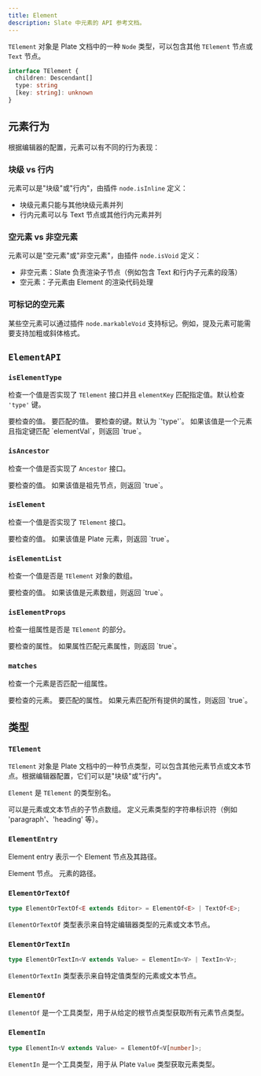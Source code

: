 ```yaml
---
title: Element
description: Slate 中元素的 API 参考文档。
---
```


`TElement` 对象是 Plate 文档中的一种 `Node` 类型，可以包含其他 `TElement` 节点或 `Text` 节点。

```typescript
interface TElement {
  children: Descendant[]
  type: string
  [key: string]: unknown
}
```

## 元素行为

根据编辑器的配置，元素可以有不同的行为表现：

### 块级 vs 行内

元素可以是"块级"或"行内"，由插件 `node.isInline` 定义：

- 块级元素只能与其他块级元素并列
- 行内元素可以与 Text 节点或其他行内元素并列

### 空元素 vs 非空元素

元素可以是"空元素"或"非空元素"，由插件 `node.isVoid` 定义：

- 非空元素：Slate 负责渲染子节点（例如包含 Text 和行内子元素的段落）
- 空元素：子元素由 Element 的渲染代码处理

### 可标记的空元素

某些空元素可以通过插件 `node.markableVoid` 支持标记。例如，提及元素可能需要支持加粗或斜体格式。

## `ElementAPI`

### `isElementType`

检查一个值是否实现了 `TElement` 接口并且 `elementKey` 匹配指定值。默认检查 `'type'` 键。

<API name="isElementType">
<APIParameters>
  <APIItem name="value" type="any">
    要检查的值。
  </APIItem>
  <APIItem name="elementVal" type="string">
    要匹配的值。
  </APIItem>
  <APIItem name="elementKey" type="string" optional>
    要检查的键。默认为 `'type'`。
  </APIItem>
</APIParameters>

<APIReturns type="boolean">
  如果该值是一个元素且指定键匹配 `elementVal`，则返回 `true`。
</APIReturns>
</API>

### `isAncestor`

检查一个值是否实现了 `Ancestor` 接口。

<API name="isAncestor">
<APIParameters>
  <APIItem name="value" type="any">
    要检查的值。
  </APIItem>
</APIParameters>

<APIReturns type="boolean">
  如果该值是祖先节点，则返回 `true`。
</APIReturns>
</API>

### `isElement`

检查一个值是否实现了 `TElement` 接口。

<API name="isElement">
<APIParameters>
  <APIItem name="value" type="any">
    要检查的值。
  </APIItem>
</APIParameters>

<APIReturns type="boolean">
  如果该值是 Plate 元素，则返回 `true`。
</APIReturns>
</API>

### `isElementList`

检查一个值是否是 `TElement` 对象的数组。

<API name="isElementList">
<APIParameters>
  <APIItem name="value" type="any">
    要检查的值。
  </APIItem>
</APIParameters>

<APIReturns type="boolean">
  如果该值是元素数组，则返回 `true`。
</APIReturns>
</API>

### `isElementProps`

检查一组属性是否是 `TElement` 的部分。

<API name="isElementProps">
<APIParameters>
  <APIItem name="props" type="any">
    要检查的属性。
  </APIItem>
</APIParameters>

<APIReturns type="boolean">
  如果属性匹配元素属性，则返回 `true`。
</APIReturns>
</API>

### `matches`

检查一个元素是否匹配一组属性。

<API name="matches">
<APIParameters>
  <APIItem name="element" type="TElement">
    要检查的元素。
  </APIItem>
  <APIItem name="props" type="Partial<TElement>">
    要匹配的属性。
  </APIItem>
</APIParameters>

<APIReturns type="boolean">
  如果元素匹配所有提供的属性，则返回 `true`。
</APIReturns>
</API>

## 类型

### `TElement`

`TElement` 对象是 Plate 文档中的一种节点类型，可以包含其他元素节点或文本节点。根据编辑器配置，它们可以是"块级"或"行内"。

`Element` 是 `TElement` 的类型别名。

<API name="TElement">
<APIAttributes>
  <APIItem name="children" type="Descendant[]">
    可以是元素或文本节点的子节点数组。
  </APIItem>
  <APIItem name="type" type="string">
    定义元素类型的字符串标识符（例如 'paragraph'、'heading' 等）。
  </APIItem>
</APIAttributes>
</API>

### `ElementEntry`

Element entry 表示一个 Element 节点及其路径。

<API name="ElementEntry">
<APIAttributes>
  <APIItem name="0" type="Element">
    Element 节点。
  </APIItem>
  <APIItem name="1" type="Path">
    元素的路径。
  </APIItem>
</APIAttributes>
</API>

### `ElementOrTextOf`

```ts
type ElementOrTextOf<E extends Editor> = ElementOf<E> | TextOf<E>;
```

`ElementOrTextOf` 类型表示来自特定编辑器类型的元素或文本节点。

### `ElementOrTextIn`

```ts
type ElementOrTextIn<V extends Value> = ElementIn<V> | TextIn<V>;
```

`ElementOrTextIn` 类型表示来自特定值类型的元素或文本节点。

### `ElementOf`

`ElementOf` 是一个工具类型，用于从给定的根节点类型获取所有元素节点类型。

### `ElementIn`

```ts
type ElementIn<V extends Value> = ElementOf<V[number]>;
```

`ElementIn` 是一个工具类型，用于从 Plate `Value` 类型获取元素类型。
